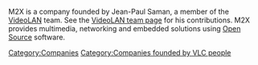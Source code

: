 {{website|M2X|http://www.m2x.nl}}

M2X is a company founded by Jean-Paul Saman, a member of the [[VideoLAN]] team. See the [https://www.videolan.org/videolan/team/ VideoLAN team page] for his contributions. M2X provides multimedia, networking and embedded solutions using [[Open Source]] software.

[[Category:Companies]] [[Category:Companies founded by VLC people]]